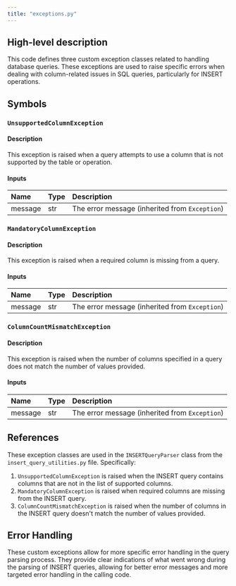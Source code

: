 ```yaml
---
title: "exceptions.py"
---
```


## High-level description
This code defines three custom exception classes related to handling database queries. These exceptions are used to raise specific errors when dealing with column-related issues in SQL queries, particularly for INSERT operations.

## Symbols

### `UnsupportedColumnException`
#### Description
This exception is raised when a query attempts to use a column that is not supported by the table or operation.

#### Inputs
| Name | Type | Description |
|:-----|:-----|:------------|
| message | str | The error message (inherited from `Exception`) |

### `MandatoryColumnException`
#### Description
This exception is raised when a required column is missing from a query.

#### Inputs
| Name | Type | Description |
|:-----|:-----|:------------|
| message | str | The error message (inherited from `Exception`) |

### `ColumnCountMismatchException`
#### Description
This exception is raised when the number of columns specified in a query does not match the number of values provided.

#### Inputs
| Name | Type | Description |
|:-----|:-----|:------------|
| message | str | The error message (inherited from `Exception`) |

## References
These exception classes are used in the `INSERTQueryParser` class from the `insert_query_utilities.py` file. Specifically:

1. `UnsupportedColumnException` is raised when the INSERT query contains columns that are not in the list of supported columns.
2. `MandatoryColumnException` is raised when required columns are missing from the INSERT query.
3. `ColumnCountMismatchException` is raised when the number of columns in the INSERT query doesn't match the number of values provided.

## Error Handling
These custom exceptions allow for more specific error handling in the query parsing process. They provide clear indications of what went wrong during the parsing of INSERT queries, allowing for better error messages and more targeted error handling in the calling code.